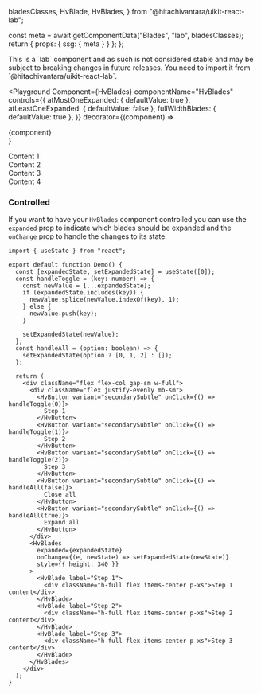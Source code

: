   bladesClasses,
  HvBlade,
  HvBlades,
} from "@hitachivantara/uikit-react-lab";


  const meta = await getComponentData("Blades", "lab", bladesClasses);
  return { props: { ssg: { meta } } };
};

<Description />

<Page>

<Callout type="info">
  This is a `lab` component and as such is not considered stable and may be
  subject to breaking changes in future releases. You need to import it from
  `@hitachivantara/uikit-react-lab`.
</Callout>
<br />

<Playground
  Component={HvBlades}
  componentName="HvBlades"
  controls={{
    atMostOneExpanded: { defaultValue: true },
    atLeastOneExpanded: { defaultValue: false },
    fullWidthBlades: { defaultValue: true },
  }}
  decorator={(component) => <div className="w-full">{component}</div>}
>
  <HvBlade label="1">
    <div className="flex items-center p-xs">Content 1</div>
  </HvBlade>
  <HvBlade label="2">
    <div className="flex items-center p-xs">Content 2</div>
  </HvBlade>
  <HvBlade label="3">
    <div className="flex items-center p-xs">Content 3</div>
  </HvBlade>
  <HvBlade label="4">
    <div className="flex items-center p-xs">Content 4</div>
  </HvBlade>
</Playground>

### Controlled

If you want to have your `HvBlades` component controlled you can use the `expanded` prop to indicate which blades should be expanded and the `onChange` prop to handle the changes to its state.

```tsx live
import { useState } from "react";

export default function Demo() {
  const [expandedState, setExpandedState] = useState([0]);
  const handleToggle = (key: number) => {
    const newValue = [...expandedState];
    if (expandedState.includes(key)) {
      newValue.splice(newValue.indexOf(key), 1);
    } else {
      newValue.push(key);
    }

    setExpandedState(newValue);
  };
  const handleAll = (option: boolean) => {
    setExpandedState(option ? [0, 1, 2] : []);
  };

  return (
    <div className="flex flex-col gap-sm w-full">
      <div className="flex justify-evenly mb-sm">
        <HvButton variant="secondarySubtle" onClick={() => handleToggle(0)}>
          Step 1
        </HvButton>
        <HvButton variant="secondarySubtle" onClick={() => handleToggle(1)}>
          Step 2
        </HvButton>
        <HvButton variant="secondarySubtle" onClick={() => handleToggle(2)}>
          Step 3
        </HvButton>
        <HvButton variant="secondarySubtle" onClick={() => handleAll(false)}>
          Close all
        </HvButton>
        <HvButton variant="secondarySubtle" onClick={() => handleAll(true)}>
          Expand all
        </HvButton>
      </div>
      <HvBlades
        expanded={expandedState}
        onChange={(e, newState) => setExpandedState(newState)}
        style={{ height: 340 }}
      >
        <HvBlade label="Step 1">
          <div className="h-full flex items-center p-xs">Step 1 content</div>
        </HvBlade>
        <HvBlade label="Step 2">
          <div className="h-full flex items-center p-xs">Step 2 content</div>
        </HvBlade>
        <HvBlade label="Step 3">
          <div className="h-full flex items-center p-xs">Step 3 content</div>
        </HvBlade>
      </HvBlades>
    </div>
  );
}
```

</Page>
